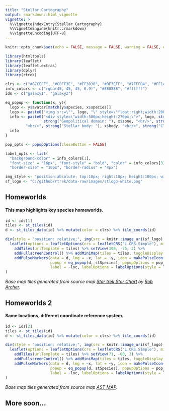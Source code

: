 ```yaml
---
title: "Stellar Cartography"
output: rmarkdown::html_vignette
vignette: >
  %\VignetteIndexEntry{Stellar Cartography}
  %\VignetteEngine{knitr::rmarkdown}
  %\VignetteEncoding{UTF-8}
---
```


```r
knitr::opts_chunk$set(echo = FALSE, message = FALSE, warning = FALSE, error = FALSE)
```

```r
library(htmltools)
library(leaflet)
library(leaflet.extras)
library(dplyr)
library(rtrek)
```

```r
clrs <- c("#87CEFF", "#C0FF3E", "#FF3030", "#BF3EFF", "#7FFFD4", "#FF1493", "#FFB90F", "#CD6839", "#698B22")
info_colors <- c("rgba(45, 45, 45, 0.9)", "#888888", "#ffffff")
ids <- c("galaxy1", "galaxy2")

eq_popup <- function(x, y){
  logo <- y$avatar[match(y$species, x$species)]
  logo <- paste0("<img src=\"", logo, "\" style=\"float:right;width:200px\"/>")
  info <- paste0("<div style=\"width:500px;height:270px;\">", logo, strong("Identification: "), x$label, "<br/>", 
                 strong("Geopolitical domain: "), x$zone, "<br/>", strong("Primary species: "), x$species,
         "<br/>", strong("Stellar body: "), x$body, "<br/>", strong("Classification: "), x$category, "</div>")
  info
}

pop_opts <- popupOptions(closeButton = FALSE)

label_opts <- list(
  "background-color" = info_colors[1],
  "font-size" = "16px", "font-style" = "bold", "color" = info_colors[3], "border-color" = info_colors[2],
  "border-size" = "10px", "border-radius" = "4px")

img_style <- "position:absolute; top:10px; right:10px; height:100px; width:65px; padding:5px; z-index:500; background-color:rgba(255, 185, 15, 0.75); border-radius: 4px;"
sf_logo <- "C:/github/rtrek/data-raw/images/stlogo-white.png"
```

## Homeworlds

#### This map highlights key species homeworlds.

```r
id <- ids[1]
tiles <- st_tiles(id)
d <- st_tiles_data(id) %>% mutate(color = clrs) %>% tile_coords(id)
```

```r
div(style = "position: relative;", img(src = knitr::image_uri(sf_logo), alt = "logo", height = 100, width = 65, style = img_style),
  leaflet(options = leafletOptions(crs = leafletCRS("L.CRS.Simple"), minZoom = 0, maxZoom = 7, attributionControl = FALSE), width = "100%", height = "600px") %>% 
    addTiles(urlTemplate = tiles) %>% setView(108, -75, 2) %>%
    addFullscreenControl() %>% addMiniMap(tiles = tiles, toggleDisplay = TRUE) %>%
    addPulseMarkers(data = d, lng = ~x, lat = ~y, icon = makePulseIcon(heartbeat = 1, color = ~color, iconSize = 16), 
                    popup = eq_popup(d, stSpecies), popupOptions = pop_opts,
                    label = ~loc, labelOptions = labelOptions(style = label_opts))
)
```

<p><em>Base map tiles generated from source map <a href="https://archerxx.deviantart.com/art/Star-Trek-Star-Chart-316982311">Star trek Star Chart</a> by <a href="https://archerxx.deviantart.com/">Rob Archer</a>.</em></p>

## Homeworlds 2

#### Same locations, different coordinate reference system.

```r
id <- ids[2]
tiles <- st_tiles(id)
d <- st_tiles_data(id) %>% mutate(color = clrs) %>% tile_coords(id)
```

```r
div(style = "position: relative;", img(src = knitr::image_uri(sf_logo), alt = "logo", height = 100, width = 65, style = img_style),
  leaflet(options = leafletOptions(crs = leafletCRS("L.CRS.Simple"), minZoom = 0, maxZoom = 7, attributionControl = FALSE), width = "100%", height = "600px") %>% 
    addTiles(urlTemplate = tiles) %>% setView(71, -60, 3) %>%
    addFullscreenControl() %>% addMiniMap(tiles = tiles, toggleDisplay = TRUE) %>%
    addPulseMarkers(data = d, lng = ~x, lat = ~y, icon = makePulseIcon(heartbeat = 1, color = ~color, iconSize = 16), 
                    popup = eq_popup(d, stSpecies), popupOptions = pop_opts,
                    label = ~loc, labelOptions = labelOptions(style = label_opts))
)
```

<p><em>Base map tiles generated from source map <a href="http://sttff.net/AST_MAP.html">AST MAP</a>.</em></p>

## More soon...
